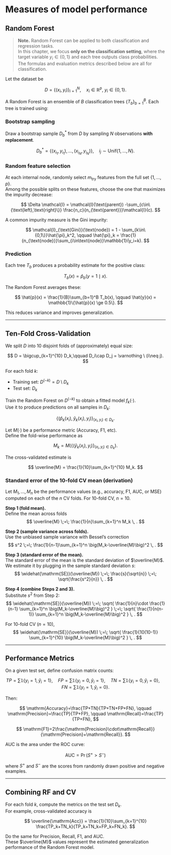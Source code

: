 # Measures of model performance

## Random Forest
> **Note.** Random Forest can be applied to both classification and regression tasks.  
> In this chapter, we focus **only on the classification setting**, where the target variable $y_i \in \{0,1\}$ and each tree outputs class probabilities. The formulas and evaluation metrics described below are all for classification.

Let the dataset be

$$
D=\{(x_i,y_i)\}_{i=1}^N,\quad x_i\in\mathbb{R}^p,\ y_i\in\{0,1\}.
$$

A Random Forest is an ensemble of $B$ classification trees $\{T_b\}_{b=1}^B$. Each tree is trained using:

### Bootstrap sampling

Draw a bootstrap sample $D_b^*$ from $D$ by sampling $N$ observations **with replacement**.

$$
D_b^* = \{(x_{i_1},y_{i_1}),\dots,(x_{i_N},y_{i_N})\},\quad i_j \sim \text{Unif}\{1,\dots,N\}.
$$

### Random feature selection

At each internal node, randomly select $m_{\text{try}}$ features from the full set $\{1,\dots,p\}$.  
Among the possible splits on these features, choose the one that maximizes the impurity decrease:

$$
\Delta \mathcal{I} 
= \mathcal{I}(\text{parent}) 
-\sum_{c\in\{\text{left},\text{right}\}}
\frac{n_c}{n_{\text{parent}}}\mathcal{I}(c).
$$

A common impurity measure is the Gini impurity:

$$
\mathcal{I}_{\text{Gini}}(\text{node}) = 1 - \sum_{k\in\{0,1\}}\hat{\pi}_k^2,
\qquad 
\hat{\pi}_k = \frac{1}{n_{\text{node}}}\sum_{i\in\text{node}}\mathbb{1}(y_i=k).
$$

### Prediction

Each tree $T_b$ produces a probability estimate for the positive class:

$$
T_b(x) = \hat{p}_b(y=1\mid x).
$$

The Random Forest averages these:

$$
\hat{p}(x) = \frac{1}{B}\sum_{b=1}^B T_b(x),
\qquad
\hat{y}(x) = \mathbb{1}\{\hat{p}(x) \ge 0.5\}.
$$

This reduces variance and improves generalization.

---

## Ten-Fold Cross-Validation

We split $D$ into 10 disjoint folds of (approximately) equal size:

$$
D = \bigcup_{k=1}^{10} D_k,\qquad D_i\cap D_j = \varnothing \ (i\neq j).
$$

For each fold $k$:

- Training set: $D^{(-k)} = D \setminus D_k$  
- Test set: $D_k$

Train the Random Forest on $D^{(-k)}$ to obtain a fitted model $f_k(\cdot)$.  
Use it to produce predictions on all samples in $D_k$:

$$
\{(\hat{p}_k(x_i),\hat{y}_k(x_i),y_i)\}_{(x_i,y_i)\in D_k}.
$$

Let $M(\cdot)$ be a performance metric (Accuracy, F1, etc).  
Define the fold-wise performance as

$$
M_k = M\big(\{(\hat{y}_k(x_i),y_i)\}_{(x_i,y_i)\in D_k}\big).
$$

The cross-validated estimate is

$$
\overline{M} = \frac{1}{10}\sum_{k=1}^{10} M_k.
$$

### Standard error of the 10-fold CV mean (derivation)

Let $M_1,\dots,M_n$ be the performance values (e.g., accuracy, F1, AUC, or MSE) computed on each of the $n$ CV folds. For 10-fold CV, $n=10$.

**Step 1 (fold mean).**  
Define the mean across folds
$$
\overline{M} \;=\; \frac{1}{n}\sum_{k=1}^n M_k \, .
$$

**Step 2 (sample variance across folds).**  
Use the unbiased sample variance with Bessel’s correction
$$
s^2 \;=\; \frac{1}{n-1}\sum_{k=1}^n \big(M_k-\overline{M}\big)^2 \, .
$$

**Step 3 (standard error of the mean).**  
The standard error of the mean is the standard deviation of $\overline{M}$.  
We estimate it by plugging in the sample standard deviation $s$:
$$
\widehat{\mathrm{SE}}(\overline{M}) \;=\; \frac{s}{\sqrt{n}} 
\;=\; \sqrt{\frac{s^2}{n}} \, .
$$

**Step 4 (combine Steps 2 and 3).**  
Substitute $s^2$ from Step 2:
$$
\widehat{\mathrm{SE}}(\overline{M})
\;=\;
\sqrt{ \frac{1}{n}\cdot \frac{1}{n-1} \sum_{k=1}^n \big(M_k-\overline{M}\big)^2 }
\;=\;
\sqrt{ \frac{1}{n(n-1)} \sum_{k=1}^n \big(M_k-\overline{M}\big)^2 } \, .
$$

For 10-fold CV ($n=10$),
$$
\widehat{\mathrm{SE}}(\overline{M})
\;=\;
\sqrt{ \frac{1}{10(10-1)} \sum_{k=1}^{10} \big(M_k-\overline{M}\big)^2 } \, .
$$

---

## Performance Metrics

On a given test set, define confusion matrix counts:

$$
TP=\sum \mathbb{1}\{y_i=1,\hat{y}_i=1\},\quad
FP=\sum \mathbb{1}\{y_i=0,\hat{y}_i=1\},\quad
TN=\sum \mathbb{1}\{y_i=0,\hat{y}_i=0\},\quad
FN=\sum \mathbb{1}\{y_i=1,\hat{y}_i=0\}.
$$

Then:

$$
\mathrm{Accuracy}=\frac{TP+TN}{TP+TN+FP+FN},
\qquad
\mathrm{Precision}=\frac{TP}{TP+FP},
\qquad
\mathrm{Recall}=\frac{TP}{TP+FN},
$$

$$
\mathrm{F1}=2\frac{\mathrm{Precision}\cdot\mathrm{Recall}}{\mathrm{Precision}+\mathrm{Recall}}.
$$

AUC is the area under the ROC curve:

$$
\mathrm{AUC} = \Pr(S^+ > S^-)
$$

where $S^+$ and $S^-$ are the scores from randomly drawn positive and negative examples.

---

## Combining RF and CV

For each fold $k$, compute the metrics on the test set $D_k$.  
For example, cross-validated accuracy is

$$
\overline{\mathrm{Acc}} = \frac{1}{10}\sum_{k=1}^{10}
\frac{TP_k+TN_k}{TP_k+TN_k+FP_k+FN_k}.
$$

Do the same for Precision, Recall, F1, and AUC.  
These $\overline{M}$ values represent the estimated generalization performance of the Random Forest model.
